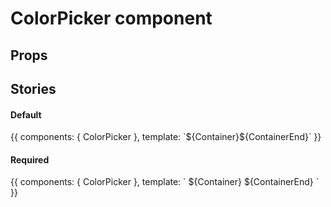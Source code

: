 

<Meta title="Components/Form/Fields/ColorPicker" />

# ColorPicker component

## Props

<Props of={ColorPicker} />

## Stories

#### Default

<Preview>
    <Story name="default">
        {{
            components: { ColorPicker },
            template: `${Container}<ColorPicker />${ContainerEnd}`
        }}
    </Story>
</Preview>

#### Required

<Preview>
    <Story name="required">
        {{
            components: { ColorPicker },
            template: `
                ${Container}
                    <ColorPicker 
                        required="true"
                    />
                ${ContainerEnd}
            `
        }}
    </Story>
</Preview>
